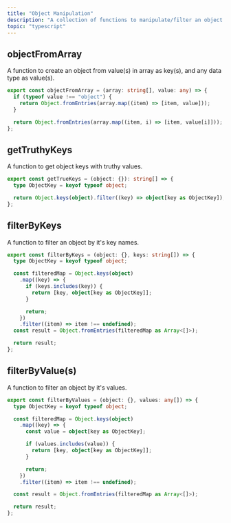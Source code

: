 ```yaml
---
title: "Object Manipulation"
description: "A collection of functions to manipulate/filter an object."
topic: "typescript"
---
```


## objectFromArray

A function to create an object from value(s) in array as key(s), and any data type as value(s).

```ts
export const objectFromArray = (array: string[], value: any) => {
  if (typeof value !== "object") {
    return Object.fromEntries(array.map((item) => [item, value]));
  }

  return Object.fromEntries(array.map((item, i) => [item, value[i]]));
};
```

## getTruthyKeys

A function to get object keys with truthy values.

```ts
export const getTrueKeys = (object: {}): string[] => {
  type ObjectKey = keyof typeof object;

  return Object.keys(object).filter((key) => object[key as ObjectKey]);
};
```

## filterByKeys

A function to filter an object by it's key names.

```ts
export const filterByKeys = (object: {}, keys: string[]) => {
  type ObjectKey = keyof typeof object;

  const filteredMap = Object.keys(object)
    .map((key) => {
      if (keys.includes(key)) {
        return [key, object[key as ObjectKey]];
      }

      return;
    })
    .filter((item) => item !== undefined);
  const result = Object.fromEntries(filteredMap as Array<[]>);

  return result;
};
```

## filterByValue(s)

A function to filter an object by it's values.

```ts
export const filterByValues = (object: {}, values: any[]) => {
  type ObjectKey = keyof typeof object;

  const filteredMap = Object.keys(object)
    .map((key) => {
      const value = object[key as ObjectKey];

      if (values.includes(value)) {
        return [key, object[key as ObjectKey]];
      }

      return;
    })
    .filter((item) => item !== undefined);

  const result = Object.fromEntries(filteredMap as Array<[]>);

  return result;
};
```
